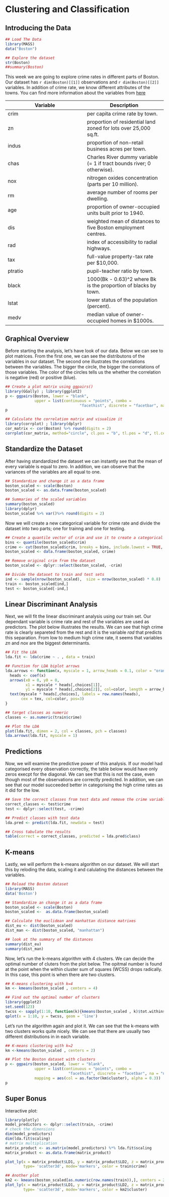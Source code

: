
# Clustering and Classification



## Introducing the Data


```r

## Load The Data
library(MASS)
data("Boston")

## Explore the dataset
str(Boston)
##summary(Boston)

```


This week we are going to explore crime rates in different parts of Boston. Our dataset has `r dim(Boston)[[1]] ` observations and `r dim(Boston)[[2]] ` variables. In addition of crime rate, we know different attributes of the towns. You can find more information about the variables from [here][id3]

Variable  | Description
------------- | -------------
crim | per capita crime rate by town.
zn | proportion of residential land zoned for lots over 25,000 sq.ft.
indus | proportion of non-retail business acres per town.
chas | Charles River dummy variable (= 1 if tract bounds river; 0 otherwise).
nox | nitrogen oxides concentration (parts per 10 million).
rm | average number of rooms per dwelling.
age | proportion of owner-occupied units built prior to 1940.
dis | weighted mean of distances to five Boston employment centres.
rad | index of accessibility to radial highways.
tax | full-value property-tax rate per \$10,000.
ptratio | pupil-teacher ratio by town.
black | 1000(Bk - 0.63)^2 where Bk is the proportion of blacks by town.
lstat | lower status of the population (percent).
medv | median value of owner-occupied homes in \$1000s.



[id3]: https://stat.ethz.ch/R-manual/R-devel/library/MASS/html/Boston.html


## Graphical Overview


Before starting the analysis, let's have look of our data. Below we can see to plot matrices. From the first one, we can see the distributons of the variables in our dataset. The second one illustrates the correlations between the variables. The bigger the circle, the bigger the correlations of those variables. The color of the circles tells us the whether the correlation is negative (red) or positive (blue). 


```r

## Create a plot matrix using ggpairs()
library(GGally) ; library(ggplot2)
p <- ggpairs(Boston, lower = "blank",  
             upper = list(continuous = "points", combo =
                                 "facethist", discrete = "facetbar", na = "na"))
p

```


```r

## Calculate the correlation matrix and visualize it
library(corrplot) ; library(dplyr)
cor_matrix <- cor(Boston) %>% round(digits = 2)
corrplot(cor_matrix, method="circle", cl.pos = "b", tl.pos = "d", tl.cex = 0.6)

```


## Standardize the Dataset


After having standardized the dataset we can instantly see that the mean of every variable is equal to zero. In addition, we can observe that the variances of the variables are all equal to one.  


```r

## Standardize and change it as a data frame
boston_scaled <- scale(Boston)
boston_scaled <- as.data.frame(boston_scaled)

## Summaries of the scaled variables
summary(boston_scaled)
library(dplyr)
boston_scaled %>% var()%>% round(digits = 2)

```


Now we will create a new categorical variable for crime rate and divide the dataset into two parts; one for trainng and one for testing. 


```r

## Create a quantile vector of crim and use it to create a categorical variable 'crime'
bins <- quantile(boston_scaled$crim)
crime <- cut(boston_scaled$crim, breaks = bins, include.lowest = TRUE, label = c("low", "med_low", "med_high", "high") )
boston_scaled <- data.frame(boston_scaled, crime)

## Remove original crim from the dataset
boston_scaled <- dplyr::select(boston_scaled, -crim)

## Divide the dataset to train and test sets
ind <- sample(nrow(boston_scaled),  size = nrow(boston_scaled) * 0.8)
train <- boston_scaled[ind,]
test <- boston_scaled[-ind,]
```


## Linear Discriminant Analysis

Next, we will fit the linear discriminant analysis using our train set. Our dependant variable is crime rate and rest of the variables are used as predictors. The plot below illustrates the results. We can see that high crime rate is clearly separeted from the rest and it is the variable *rad* that predicts this separation. From low to medium high crime rate, it seems that variables *zn* and *nox* are the biggest determinants.  


```r

## Fit the LDA
lda.fit <- lda(crime ~ . , data = train)

## Function for LDA biplot arrows
lda.arrows <- function(x, myscale = 1, arrow_heads = 0.1, color = "orange", tex = 0.75, choices = c(1,2)){
  heads <- coef(x)
  arrows(x0 = 0, y0 = 0, 
         x1 = myscale * heads[,choices[1]], 
         y1 = myscale * heads[,choices[2]], col=color, length = arrow_heads)
  text(myscale * heads[,choices], labels = row.names(heads), 
       cex = tex, col=color, pos=3)
}

## target classes as numeric
classes <- as.numeric(train$crime)

## Plot the LDA
plot(lda.fit, dimen = 2, col = classes, pch = classes)
lda.arrows(lda.fit, myscale = 1)

```



## Predictions

Now, we will examine the predictive power of this analysis. If our model had categorised every observation correctly, the table below would have only zeros execpt for the diagonal. We can see that this is not the case, even though most of the observations are correctly predicted. In addition, we can see that our model succeeded better in categorising the high crime rates as it did for the low.

```r

## Save the correct classes from test data and remove the crime variable from test data
correct_classes <- test$crime
test <- dplyr::select(test, -crime)

## Predict classes with test data
lda.pred <- predict(lda.fit, newdata = test)

## Cross tabulate the results
table(correct = correct_classes, predicted = lda.pred$class)

```


## K-means

Lastly, we will perform the k-means algorithm on our dataset. We will start this by reloding the data, scaling it and calulating the distances between the variables. 

```r

## Reload the Boston dataset
library(MASS)
data('Boston')

## Standardize an change it as a data frame
boston_scaled <- scale(Boston)
boston_scaled <-  as.data.frame(boston_scaled)

## Calculate the euclidean and manhattan distance matrixes
dist_eu <- dist(boston_scaled)
dist_man <- dist(boston_scaled, "manhattan")

## look at the summary of the distances
summary(dist_eu)
summary(dist_man)

```


Now, let's run the k-means algorithm with 4 clusters.  We can decide the optimal number of cluters from the plot below. The opitmal number is found at the point when the within cluster sum of squares (WCSS) drops radically. In this case, this point is when there are two clusters. 


```r

## K-means clustering with k=4
km <- kmeans(boston_scaled , centers = 4)

## Find out the optimal number of clusters
library(ggplot2)
set.seed(123)
twcss <- sapply(1:10, function(k){kmeans(boston_scaled , k)$tot.withinss})
qplot(x = 1:10, y = twcss, geom = 'line')

```

Let's run the algorithm again and plot it. We can see that the k-means with two clusters works quite nicely. We can see that there are usually two different distributions in in each variable. 

```r

## K-means clustering with k=2
km <-kmeans(boston_scaled , centers = 2)

## Plot the Boston dataset with clusters
p <- ggpairs(boston_scaled, lower = "blank",  
             upper = list(continuous = "points", combo =
                            "facethist", discrete = "facetbar", na = "na"),
             mapping = aes(col = as.factor(km$cluster), alpha = 0.3))
p


```



## Super Bonus

Interactive plot:
```r

library(plotly)
model_predictors <- dplyr::select(train, -crime)
# check the dimensions
dim(model_predictors)
dim(lda.fit$scaling)
# matrix multiplication
matrix_product <- as.matrix(model_predictors) %*% lda.fit$scaling
matrix_product <- as.data.frame(matrix_product)

plot_ly(x = matrix_product$LD1, y = matrix_product$LD2, z = matrix_product$LD3,
        type= 'scatter3d', mode='markers', color = train$crime)

```


```r

## Another plot
km2 <- kmeans(boston_scaled[as.numeric(row.names(train)),], centers = 2)
plot_ly(x = matrix_product$LD1, y = matrix_product$LD2, z = matrix_product$LD3,
        type= 'scatter3d', mode='markers', color = km2$cluster)


```

